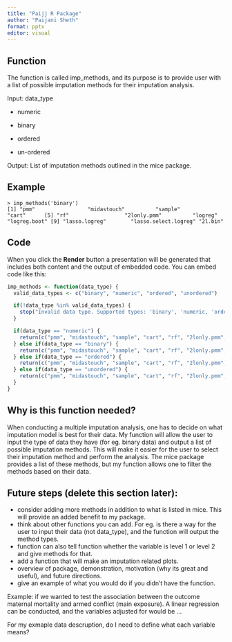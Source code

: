 ```yaml
---
title: "Paijj R Package"
author: "Paijani Sheth"
format: pptx
editor: visual
---
```


## Function

The function is called imp_methods, and its purpose is to provide user with a list of possible imputation methods for their imputation analysis.

Input: data_type

-   numeric

-   binary

-   ordered

-   un-ordered

Output: List of imputation methods outlined in the mice package.

## Example

```         
> imp_methods('binary')  
[1] "pmm"                 "midastouch"          "sample"              "cart"      [5] "rf"                  "2lonly.pmm"          "logreg"              "logreg.boot" [9] "lasso.logreg"        "lasso.select.logreg" "2l.bin"    
```

## Code

When you click the **Render** button a presentation will be generated that includes both content and the output of embedded code. You can embed code like this:

```r
imp_methods <- function(data_type) {
  valid_data_types <- c("binary", "numeric", "ordered", "unordered")

  if(!data_type %in% valid_data_types) {
    stop("Invalid data type. Supported types: 'binary', 'numeric, 'ordered', 'unordered")
  }

  if(data_type == "numeric") {
    return(c("pmm", "midastouch", "sample", "cart", "rf", "2lonly.pmm", "2l.norm", "2l.lmer", "2lonly.mean", "2lonly.norm", "mean", "norm", "norm.nob", "norm.boot", "norm.predict", "lasso.norm", "lasso.select.norm", "quadratic", "ri"))
  } else if(data_type == "binary") {
    return(c("pmm", "midastouch", "sample", "cart", "rf", "2lonly.pmm", "logreg", "logreg.boot","lasso.logreg","lasso.select.logreg", "2l.bin"))
  } else if(data_type == "ordered") {
    return(c("pmm", "midastouch", "sample", "cart", "rf", "2lonly.pmm", "polr"))
  } else if(data_type == "unordered") {
    return(c("pmm", "midastouch", "sample", "cart", "rf", "2lonly.pmm", "polyreg", "lda"))
  }
}
```

## Why is this function needed?

When conducting a multiple imputation analysis, one has to decide on what imputation model is best for their data. My function will allow the user to input the type of data they have (for eg. binary data) and output a list of possible imputation methods. This will make it easier for the user to select their imputation method and perform the analysis. The mice package provides a list of these methods, but my function allows one to filter the methods based on their data.

## Future steps (delete this section later):

-   consider adding more methods in addition to what is listed in mice. This will provide an added benefit to my package.
-   think about other functions you can add. For eg. is there a way for the user to input their data (not data_type), and the function will output the method types.
-   function can also tell function whether the variable is level 1 or level 2 and give methods for that.
-   add a function that will make an imputation related plots.
-   overview of package, demonstration, motivation (why its great and useful), and future directions.
-   give an example of what you would do if you didn't have the function.

Example: if we wanted to test the association between the outcome maternal mortality and armed conflict (main exposure). A linear regression can be conducted, and the variables adjusted for would be ...

For my exmaple data descruption, do I need to define what each variable means?
